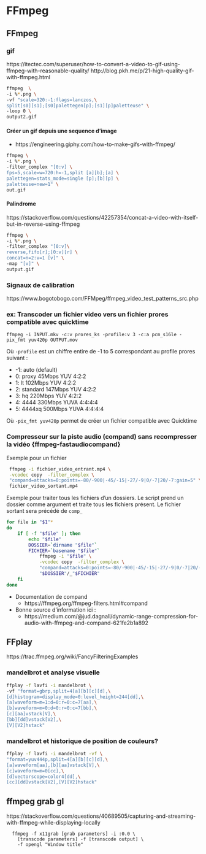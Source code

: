 # FFmpeg{#ffmpeg} 

## FFmpeg

### gif
https://itectec.com/superuser/how-to-convert-a-video-to-gif-using-ffmpeg-with-reasonable-quality/
http://blog.pkh.me/p/21-high-quality-gif-with-ffmpeg.html


```bash
ffmpeg  \
-i %*.png \
-vf "scale=320:-1:flags=lanczos,\
split[s0][s1];[s0]palettegen[p];[s1][p]paletteuse" \
-loop 0 \
output2.gif
```

#### Créer un gif depuis une sequence d'image

* https://engineering.giphy.com/how-to-make-gifs-with-ffmpeg/

```bash
ffmpeg \
-i %*.png \
-filter_complex "[0:v] \
fps=5,scale=w=720:h=-1,split [a][b];[a] \
palettegen=stats_mode=single [p];[b][p] \
paletteuse=new=1" \
out.gif
```


#### Palindrome

https://stackoverflow.com/questions/42257354/concat-a-video-with-itself-but-in-reverse-using-ffmpeg

```bash 
ffmpeg \
-i %*.png \
-filter_complex "[0:v]\
reverse,fifo[r];[0:v][r] \
concat=n=2:v=1 [v]" \
-map "[v]" \
output.gif
```


### Signaux de calibration

https://www.bogotobogo.com/FFMpeg/ffmpeg_video_test_patterns_src.php


### ex: Transcoder un fichier video vers un fichier prores compatible avec quicktime
```
ffmpeg -i INPUT.mkv -c:v prores_ks -profile:v 3 -c:a pcm_s16le -pix_fmt yuv420p OUTPUT.mov
```

Où `-profile` est un chiffre entire de -1 to 5 correspondant au profile prores suivant :

* -1: auto (default)
* 0: proxy 45Mbps YUV 4:2:2
* 1: lt 102Mbps YUV 4:2:2
* 2: standard  147Mbps YUV 4:2:2
* 3: hq 220Mbps YUV 4:2:2
* 4: 4444 330Mbps YUVA 4:4:4:4
* 5: 4444xq  500Mbps YUVA 4:4:4:4

Où `-pix_fmt yuv420p` permet de créer un fichier compatible avec Quicktime


### Compresseur sur la piste audio (compand) sans recompresser la vidéo {ffmpeg-fastaudiocompand}

Exemple pour un fichier 

```bash
 ffmpeg -i fichier_video_entrant.mp4 \
 -vcodec copy  -filter_complex \
 "compand=attacks=0:points=-80/-900|-45/-15|-27/-9|0/-7|20/-7:gain=5" \
 fichier_video_sortant.mp4
```

Exemple pour traiter tous les fichiers d'un dossiers.
Le script prend un dossier comme argument et traite tous les fichiers présent. 
Le fichier sortant sera précédé de `comp_`

```bash
for file in "$1"*
do
    if [ -f "$file" ]; then 
        echo "$file"
        DOSSIER=`dirname "$file"`
        FICHIER=`basename "$file"`
            ffmpeg -i "$file" \
            -vcodec copy  -filter_complex \
            "compand=attacks=0:points=-80/-900|-45/-15|-27/-9|0/-7|20/-7:gain=5" \
            "$DOSSIER"/_"$FICHIER"
    fi 
done
```

* Documentation de compand
  * https://ffmpeg.org/ffmpeg-filters.html#compand   

* Bonne source d'information ici : 
  * https://medium.com/@jud.dagnall/dynamic-range-compression-for-audio-with-ffmpeg-and-compand-621fe2b1a892



## FFplay

https://trac.ffmpeg.org/wiki/FancyFilteringExamples

### mandelbrot et analyse visuelle 
```bash
ffplay -f lavfi -i mandelbrot \
-vf "format=gbrp,split=4[a][b][c][d],\
[d]histogram=display_mode=0:level_height=244[dd],\
[a]waveform=m=1:d=0:r=0:c=7[aa],\
[b]waveform=m=0:d=0:r=0:c=7[bb],\
[c][aa]vstack[V],\
[bb][dd]vstack[V2],\
[V][V2]hstack"
```

### mandelbrot et historique de position de couleurs?

```bash
ffplay -f lavfi -i mandelbrot -vf \
"format=yuv444p,split=4[a][b][c][d],\
[a]waveform[aa],[b][aa]vstack[V],\
[c]waveform=m=0[cc],\
[d]vectorscope=color4[dd],\
[cc][dd]vstack[V2],[V][V2]hstack"
```

## ffmpeg grab gl
https://stackoverflow.com/questions/40689505/capturing-and-streaming-with-ffmpeg-while-displaying-locally
```
  ffmpeg -f x11grab [grab parameters] -i :0.0 \
    [transcode parameters] -f [transcode output] \
    -f opengl "Window title"
```